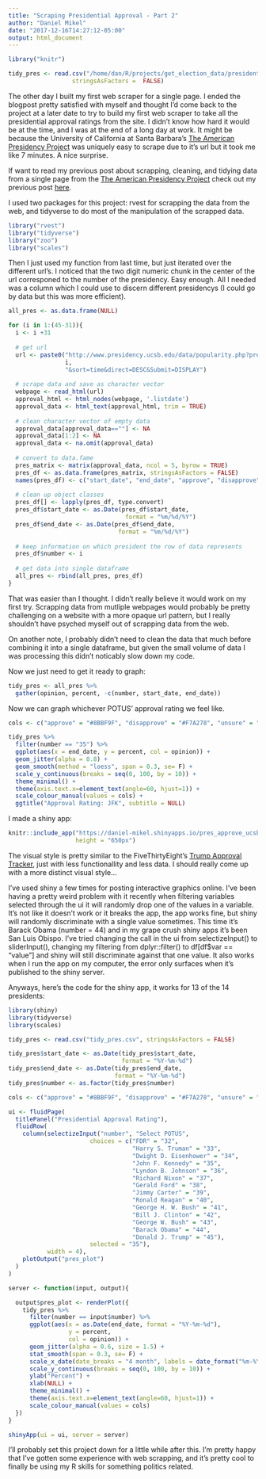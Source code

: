 ```yaml
---
title: "Scraping Presidential Approval - Part 2"
author: "Daniel Mikel"
date: "2017-12-16T14:27:12-05:00"
output: html_document
---
```


```r
library("knitr")

tidy_pres <- read.csv("/home/dan/R/projects/get_election_data/presidential approval ratings/pres_approve_ucsb_prod/pres_approve_ucsb/tidy_pres.csv", 
                  stringsAsFactors =  FALSE)
```

The other day I built my first web scraper for a single page. I ended the blogpost pretty satisfied with myself and thought I'd come back to the project at a later date to try to build my first web scraper to take all the presidential approval ratings from the site. I didn't know how hard it would be at the time, and I was at the end of a long day at work. It might be because the University of California at Santa Barbara's [The American Presidency Project](http://www.presidency.ucsb.edu/index.php) was uniquely easy to scrape due to it's url but it took me like 7 minutes. A nice surprise. 

If want to read my previous post about scrapping, cleaning, and tidying data from a single page from the [The American Presidency Project](http://www.presidency.ucsb.edu/index.php) check out my previous post [here](https://abies.netlify.com/2017/12/scraping-presidential-approval/). 

I used two packages for this project: rvest for scrapping the data from the web, and tidyverse to do most of the manipulation of the scrapped data.

```r
library("rvest")
library("tidyverse")
library("zoo")
library("scales")
```

Then I just used my function from last time, but just iterated over the different url's. I noticed that the two digit numeric chunk in the center of the url corresponed to the number of the presidency. Easy enough. All I needed was a column which I could use to discern different presidencys (I could go by data but this was more efficient). 

```r
all_pres <- as.data.frame(NULL)

for (i in 1:(45-31)){
  i <- i +31
  
  # get url
  url <- paste0("http://www.presidency.ucsb.edu/data/popularity.php?pres=", 
                i, 
                "&sort=time&direct=DESC&Submit=DISPLAY")
  
  # scrape data and save as character vector              
  webpage <- read_html(url)
  approval_html <- html_nodes(webpage, '.listdate')
  approval_data <- html_text(approval_html, trim = TRUE)
  
  # clean character vector of empty data
  approval_data[approval_data==""] <- NA
  approval_data[1:2] <- NA
  approval_data <- na.omit(approval_data)
  
  # convert to data.fame
  pres_matrix <- matrix(approval_data, ncol = 5, byrow = TRUE)
  pres_df <- as.data.frame(pres_matrix, stringsAsFactors = FALSE)
  names(pres_df) <- c("start_date", "end_date", "approve", "disapprove", "unsure")
  
  # clean up object classes
  pres_df[] <- lapply(pres_df, type.convert)
  pres_df$start_date <- as.Date(pres_df$start_date, 
                                 format = "%m/%d/%Y")
  pres_df$end_date <- as.Date(pres_df$end_date, 
                               format = "%m/%d/%Y")
  
  # keep information on which president the row of data represents
  pres_df$number <- i
  
  # get data into single dataframe
  all_pres <- rbind(all_pres, pres_df)
}
```

That was easier than I thought. I didn't really believe it would work on my first try. Scrapping data from mutliple webpages would probably be pretty challenging on a website with a more opaque url pattern, but I really shouldn't have psyched myself out of scrapping data from the web. 

On another note, I probably didn't need to clean the data that much before combining it into a single dataframe, but given the small volume of data I was processing this didn't noticably slow down my code. 

Now we just need to get it ready to graph:

```r
tidy_pres <- all_pres %>%
  gather(opinion, percent, -c(number, start_date, end_date)) 
```

Now we can graph whichever POTUS' approval rating we feel like.

```r

cols <- c("approve" = "#8BBF9F", "disapprove" = "#F7A278", "unsure" = "#A4BFEB")

tidy_pres %>%
  filter(number == "35") %>%
  ggplot(aes(x = end_date, y = percent, col = opinion)) +
  geom_jitter(alpha = 0.8) +
  geom_smooth(method = "loess", span = 0.3, se= F) +
  scale_y_continuous(breaks = seq(0, 100, by = 10)) +
  theme_minimal() +
  theme(axis.text.x=element_text(angle=60, hjust=1)) + 
  scale_colour_manual(values = cols) + 
  ggtitle("Approval Rating: JFK", subtitle = NULL)
```

I made a shiny app:

```r

knitr::include_app("https://daniel-mikel.shinyapps.io/pres_approve_ucsb/", 
                   height = "650px")

```

The visual style is pretty similar to the FiveThirtyEight's  [Trump Approval Tracker](https://projects.fivethirtyeight.com/trump-approval-ratings/), just with less functionallity and less data. I should really come up with a more distinct visual style...

I've used shiny a few times for posting interactive graphics online. I've been having a pretty weird problem with it recently when filtering variables selected through the ui it will randomly drop one of the values in a variable. It's not like it doesn't work or it breaks the app, the app works fine, but shiny will randomly discriminate with a single value sometimes. This time it's Barack Obama (number = 44) and in my grape crush shiny apps it's been San Luis Obispo. I've tried changing the call in the ui from  selectizeInput() to sliderInput(), changing my filtering from dplyr::filter() to df[df$var == "value"] and shiny will still discriminate against that one value. It also works when I run the app on my computer, the error only surfaces when it's published to the shiny server. 

Anyways, here's the code for the shiny app, it works for 13 of the 14 presidents:

```r
library(shiny)
library(tidyverse)
library(scales)

tidy_pres <- read.csv("tidy_pres.csv", stringsAsFactors = FALSE)

tidy_pres$start_date <- as.Date(tidy_pres$start_date, 
                                format = "%Y-%m-%d")
tidy_pres$end_date <- as.Date(tidy_pres$end_date, 
                              format = "%Y-%m-%d")
tidy_pres$number <- as.factor(tidy_pres$number)

cols <- c("approve" = "#8BBF9F", "disapprove" = "#F7A278", "unsure" = "#A4BFEB")

ui <- fluidPage(
  titlePanel("Presidential Approval Rating"),
  fluidRow(
    column(selectizeInput("number", "Select POTUS",
                       choices = c("FDR" = "32", 
                                   "Harry S. Truman" = "33",
                                   "Dwight D. Eisenhower" = "34",
                                   "John F. Kennedy" = "35",
                                   "Lyndon B. Johnson" = "36",
                                   "Richard Nixon" = "37",
                                   "Gerald Ford" = "38",
                                   "Jimmy Carter" = "39",
                                   "Ronald Reagan" = "40",
                                   "George H. W. Bush" = "41",
                                   "Bill J. Clinton" = "42",
                                   "George W. Bush" = "43",
                                   "Barack Obama" = "44",
                                   "Donald J. Trump" = "45"),
                       selected = "35"),
           width = 4),
    plotOutput("pres_plot")
  )
)

server <- function(input, output){

  output$pres_plot <- renderPlot({
    tidy_pres %>%
      filter(number == input$number) %>%
      ggplot(aes(x = as.Date(end_date, format = "%Y-%m-%d"),
                 y = percent,
                 col = opinion)) +
      geom_jitter(alpha = 0.6, size = 1.5) +
      stat_smooth(span = 0.3, se= F) +
      scale_x_date(date_breaks = "4 month", labels = date_format("%m-%Y")) +
      scale_y_continuous(breaks = seq(0, 100, by = 10)) +
      ylab("Percent") +
      xlab(NULL) +
      theme_minimal() +
      theme(axis.text.x=element_text(angle=60, hjust=1)) + 
      scale_colour_manual(values = cols)
  })
}

shinyApp(ui = ui, server = server)
```

I'll probably set this project down for a little while after this. I'm pretty happy that I've gotten some experience with web scrapping, and it's pretty cool to finally be using my R skills for something politics related. 
